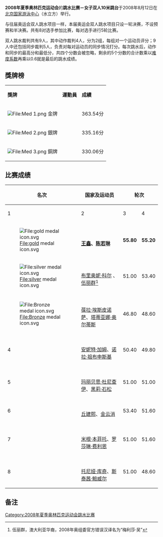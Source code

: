 {{2008年夏季奥林匹克运动会跳水比赛}}

'''2008年夏季奥林匹克运动会'''的'''跳水比赛－女子双人10米跳台'''于2008年8月12日在[[北京国家游泳中心|北京国家游泳中心]]（水立方）举行。

与往届奥运会双人跳水项目一样，本届奥运会双人跳水项目只设一轮决赛，不设预赛和半决赛。共有8对选手参加比赛，每对选手进行5轮比赛。

双人跳水裁判共有9人，其中动作裁判4人，分为2组，每组对一个运动员评分；9人中还包括同步裁判5人，负责对每对运动员的同步情况打分。每次跳水后，动作和同步的最高分和最低分，共四个分数会被忽略，剩余的5个分数的合计数乘以[[跳水难度系数|难度系数]]再乘以0.6就是最后的跳水成绩。


== 獎牌榜 ==
{| class="wikitable"
|- bgcolor="#efefef"
| '''獎牌'''
| '''運動員'''
| '''成績'''
|-
| bgcolor="gold" | [[File:Med_1.png|File:Med 1.png]] 金牌
| {{flagIOCathlete|[[王鑫|王鑫]]|CHN|2008年夏季}}<br />{{flagIOCathlete|[[陳若琳|陳若琳]]|CHN|2008年夏季}}||363.54分
|-
| bgcolor="silver" | [[File:Med_2.png|File:Med 2.png]] 銀牌
| {{flagIOCathlete|[[布里奧妮·科爾|布里奧妮·-{zh-hans:科尔;zh-hk:哥莉;zh-tw:柯爾;}-]]|AUS|2008年夏季}}<br />{{flagIOCathlete|[[伍丽群|伍丽群]]|AUS|2008年夏季}}||335.16分 
|-
| bgcolor="cc9966" | [[File:Med_3.png|File:Med 3.png]] 銅牌
| {{flagIOCathlete|[[葆拉·埃斯皮諾薩|葆拉·-{zh-hans:埃斯皮诺萨;zh-hk:伊絲保露莎;zh-tw:艾斯皮諾薩;}-]]|MEX|2008年夏季}}<br />{{flagIOCathlete|[[塔蒂亞娜·奧爾蒂斯|塔蒂亞娜·-{zh-hans:奥尔蒂斯;zh-hk:奧蒂絲;zh-tw:奧蒂茲;}-]]|MEX|2008年夏季}}||330.06分

|}

== 比赛成绩 ==
{| class="wikitable" style="text-align: center; font-size: small;"
|-
!rowspan="2" width="5%"| 名次
!rowspan="2" width="30%"| 国家及运动员
!colspan="5"| 轮次
!rowspan="2" width="10%"| 总成绩
|-
!width="10%"| 1 
!width="10%"| 2
!width="10%"| 3
!width="10%"| 4
!width="10%"| 5
|- 
| [[File:gold_medal_icon.svg|File:gold medal icon.svg]]
| align="left" | '''{{flagIOC|CHN|2008年夏季}}<br />[[王鑫|王鑫]]、[[陈若琳|陈若琳]]'''
| '''55.80'''
| '''55.20'''
| '''79.20'''
| '''82.56'''
| '''90.78'''
| '''363.54'''
|- 
| [[File:silver_medal_icon.svg|File:silver medal icon.svg]]
| align="left" | {{flagIOC|AUS|2008年夏季}}<br />[[布里奥妮·科尔|布里奥妮·科尔]] 、[[伍丽群|伍丽群]]<ref>伍丽群，澳大利亚华裔，2008年奥组委官方错误汉译名为“梅利莎·吴”</ref>
| 51.00
| 53.40
| 72.00
| 71.04
| 87.72
| '''335.16'''
|- 
| [[File:Bronze_medal_icon.svg|File:Bronze medal icon.svg]]
| align="left" | {{flagIOC|MEX|2008年夏季}}<br />[[葆拉·埃斯皮诺萨|葆拉·埃斯皮诺萨]]、[[塔蒂亚娜·奥尔蒂斯|塔蒂亚娜·奥尔蒂斯]]
| 46.80
| 48.60
| 77.76
| 73.26
| 83.64
| '''330.06'''
|-
| 4
| align="left" | {{flagIOC|GER|2008年夏季}}<br />[[安妮特·加姆|安妮特·加姆]]、[[诺拉·祖布申斯基|诺拉·祖布申斯基]]
| 50.40
| 49.80
| 69.12
| 60.39
| 80.58
| '''310.29'''
|-
| 5
| align="left" | {{flagIOC|USA|2008年夏季}}<br />[[玛丽贝思·杜尼查伊|玛丽贝思·杜尼查伊]]、[[黑莉·石松|黑莉·石松]]
| 51.00
| 51.00
| 60.30
| 66.24
| 80.58
| '''309.12'''
|-
| 6
| align="left" | {{flagIOC|PRK|2008年夏季}}<br />[[丘建熙|丘建熙]]、[[金云消|金云消]]
| 53.40
| 51.60
| 61.20
| 63.36
| 78.54
| '''308.10'''
|-
| 7
| align="left" | {{flagIOC|CAN|2008年夏季}}<br />[[米根·本菲托|米根·本菲托]]、[[罗莎琳·费利恩|罗莎琳·费利恩]]
| 51.00
| 51.60
| 67.50
| 62.37
| 73.44
| '''305.91'''
|-
| 8
| align="left" | {{flagIOC|GBR|2008年夏季}}<br />[[托尼娅·库奇|托尼娅·库奇]]、[[斯泰茜·鲍威尔|斯泰茜·鲍威尔]]
| 51.00
| 48.60
| 66.60
| 63.84
| 73.44
| '''303.48'''
|}

== 备注 ==
<div class="references-small">
<references />
</div>

[[Category:2008年夏季奥林匹克运动会跳水比赛|Category:2008年夏季奥林匹克运动会跳水比赛]]